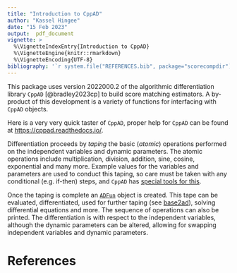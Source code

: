 ```yaml
---
title: "Introduction to CppAD"
author: "Kassel Hingee"
date: "15 Feb 2023"
output:  pdf_document
vignette: >
  %\VignetteIndexEntry{Introduction to CppAD}
  %\VignetteEngine{knitr::rmarkdown}
  %\VignetteEncoding{UTF-8}
bibliography: '`r system.file("REFERENCES.bib", package="scorecompdir")`'
---
```


This package uses version 2022000.2 of the algorithmic differentiation library `CppAD` [@bradley2023cp] to build score matching estimators. A by-product of this development is a variety of functions for interfacing with `CppAD` objects.

Here is a very very quick taster of `CppAD`, proper help for `CppAD` can be found at <https://cppad.readthedocs.io/>.

Differentiation proceeds by *taping* the basic (*atomic*) operations performed on the independent variables and dynamic parameters. The atomic operations include multiplication, division, addition, sine, cosine, exponential and many more.
Example values for the variables and parameters are used to conduct this taping, so care must be taken with any conditional (e.g. if-then) steps, and `CppAD` has [special tools for this](https://cppad.readthedocs.io/en/latest/CondExp.html).

Once the taping is complete an [`ADFun`](https://cppad.readthedocs.io/en/latest/ADFun.html) object is created.
This tape can be evaluated, differentiated, used for further taping (see [base2ad](https://cppad.readthedocs.io/en/latest/base2ad.html)), solving differential equations and more.
The sequence of operations can also be printed.
The differentiation is with respect to the independent variables, although the dynamic parameters can be altered, allowing for swapping independent variables and dynamic parameters.


# References


